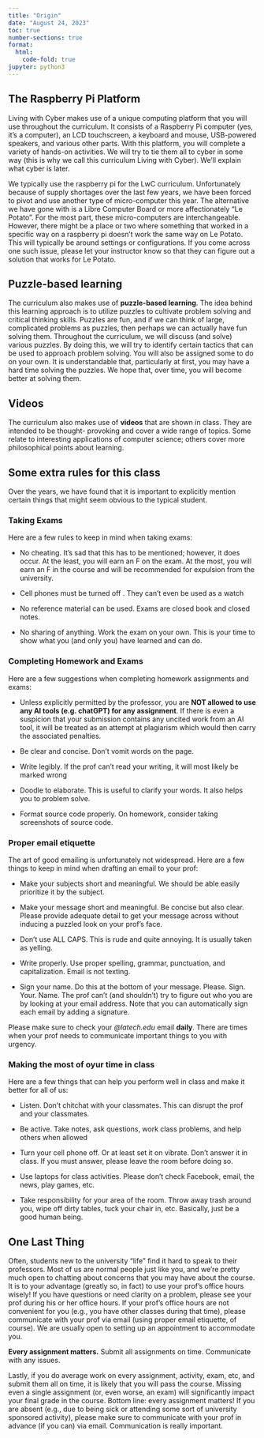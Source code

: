 ```yaml
---
title: "Origin"
date: "August 24, 2023"
toc: true
number-sections: true
format:
  html:
    code-fold: true
jupyter: python3
---
```


## The Raspberry Pi Platform
Living with Cyber makes use of a unique computing platform that you will
use throughout the curriculum. It consists of a Raspberry Pi computer
(yes, it's a computer), an LCD touchscreen, a keyboard and mouse,
USB-powered speakers, and various other parts. With this platform, you
will complete a variety of hands-on activities. We will try to tie them
all to cyber in some way (this is why we call this curriculum Living
with Cyber). We'll explain what cyber is later.

::: {.callout-note}
We typically use the raspberry pi for the LwC curriculum. Unfortunately
because of supply shortages over the last few years, we have been forced
to pivot and use another type of micro-computer this year. The
alternative we have gone with is a Libre Computer Board or more
affectionately "Le Potato". For the most part, these micro-computers are
interchangeable. However, there might be a place or two where something
that worked in a specific way on a raspberry pi doesn't work the same
way on Le Potato. This will typically be around settings or
configurations. If you come across one such issue, please let your
instructor know so that they can figure out a solution that works for Le
Potato.
:::

## Puzzle-based learning
The curriculum also makes use of **puzzle-based learning**. The idea behind
this learning approach is to utilize puzzles to cultivate problem
solving and critical thinking skills. Puzzles are fun, and if we can
think of large, complicated problems as puzzles, then perhaps we can
actually have fun solving them.  Throughout the curriculum, we will
discuss (and solve) various puzzles. By doing this, we will try to
identify certain tactics that can be used to approach problem solving.
You will also be assigned some to do on your own. It is understandable
that, particularly at first, you may have a hard time solving the
puzzles. We hope that, over time, you will become better at solving
them.

## Videos
The curriculum also makes use of **videos** that are shown in class. They
are intended to be thought- provoking and cover a wide range of topics.
Some relate to interesting applications of computer science; others
cover more philosophical points about learning.

## Some extra rules for this class
Over the years, we have found that it is important to explicitly mention
certain things that might seem obvious to the typical student.

### Taking Exams
Here are a few rules to keep in mind when taking exams:

- No cheating. It's sad that this has to be mentioned; however, it does occur. At the least, you will
earn an F on the exam. At the most, you will earn an F in the course and will be recommended
for expulsion from the university.

- Cell phones must be turned off . They can't even be used as a watch

- No reference material can be used. Exams are closed book and closed notes.

- No sharing of anything. Work the exam on your own. This is your time to show what you (and
only you) have learned and can do.

### Completing Homework and Exams
Here are a few suggestions when completing homework assignments and exams:

- Unless explicitly permitted by the professor, you are **NOT allowed to
  use any AI tools (e.g. chatGPT) for any assignment**. If there is even a
  suspicion that your submission contains any uncited work from an AI
  tool, it will be treated as an attempt at plagiarism which would then
  carry the associated penalties.

- Be clear and concise. Don't vomit words on the page.

- Write legibly. If the prof can't read your writing, it will most likely be marked wrong

- Doodle to elaborate. This is useful to clarify your words. It also helps you to problem solve.

- Format source code properly. On homework, consider taking screenshots of source code.


### Proper email etiquette
The art of good emailing is unfortunately not widespread. Here are a few
things to keep in mind when drafting an email to your prof:

- Make your subjects short and meaningful. We should be able easily
  prioritize it by the subject.

- Make your message short and meaningful. Be concise but also clear.
  Please provide adequate detail to get your message across without
  inducing a puzzled look on your prof's face.
  
- Don't use ALL CAPS. This is rude and quite annoying. It is usually
  taken as yelling.

- Write properly. Use proper spelling, grammar, punctuation, and
  capitalization. Email is not texting.

- Sign your name. Do this at the bottom of your message. Please. Sign.
  Your. Name. The prof can't (and shouldn't) try to figure out who you
  are by looking at your email address. Note that you can automatically
  sign each email by adding a signature.

::: {.callout-note} 
Please make sure to check your *@latech.edu* email **daily**. There are
times when your prof needs to communicate important things to you with
urgency.
:::

### Making the most of oyur time in class

Here are a few things that can help you perform well in class and make
it better for all of us:

- Listen. Don't chitchat with your classmates. This can disrupt the prof
  and your classmates.

- Be active. Take notes, ask questions, work class problems, and help
  others when allowed

- Turn your cell phone off. Or at least set it on vibrate. Don't answer
  it in class. If you must answer, please leave the room before doing
  so.

- Use laptops for class activities. Please don't check Facebook, email,
  the news, play games, etc.

- Take responsibility for your area of the room. Throw away trash around
  you, wipe off dirty tables, tuck your chair in, etc. Basically, just
  be a good human being.

## One Last Thing

Often, students new to the university “life” find it hard to speak to
their professors. Most of us are normal people just like you, and we're
pretty much open to chatting about concerns that you may have about the
course. It is to your advantage (greatly so, in fact) to use your prof's
office hours wisely! If you have questions or need clarity on a problem,
please see your prof during his or her office hours. If your prof's
office hours are not convenient for you (e.g., you have other classes
during that time), please communicate with your prof via email (using
proper email etiquette, of course). We are usually open to setting up an
appointment to accommodate you.

::: {.callout-note}
**Every assignment matters.** Submit all assignments on time. Communicate
with any issues.
:::
  
Lastly, if you do average work on every assignment, activity, exam, etc,
and submit them all on time, it is likely that you will pass the course.
Missing even a single assignment (or, even worse, an exam) will
significantly impact your final grade in the course. Bottom line: every
assignment matters! If you are absent (e.g., due to being sick or
attending some sort of university sponsored activity), please make sure
to communicate with your prof in advance (if you can) via email.
Communication is really important.

